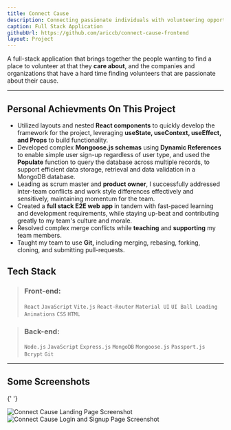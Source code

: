```yaml
---
title: Connect Cause
description: Connecting passionate individuals with volunteering opportunities, matching them based on values and purpose.
caption: Full Stack Application
githubUrl: https://github.com/ariccb/connect-cause-frontend
layout: Project
---
```



A full-stack application that brings together the people wanting to find a place to volunteer at that they **care about**, and the companies and organizations that have a hard time finding volunteers that are passionate about their cause.

---

## Personal Achievments On This Project

- Utilized layouts and nested **React components** to quickly develop the framework for the project, leveraging **useState, useContext, useEffect, and Props** to build functionality.
- Developed complex **Mongoose.js schemas** using **Dynamic References** to enable simple user sign-up regardless of user type, and used the **Populate** function to query the database across multiple records, to support efficient data storage, retrieval and data validation in a MongoDB database.
- Leading as scrum master and **product owner**, I successfully addressed inter-team conflicts and work style differences effectively and sensitively, maintaining momentum for the team.
- Created a **full stack E2E web app** in tandem with fast-paced learning and development requirements, while staying up-beat and contributing greatly to my team's culture and morale.
- Resolved complex merge conflicts while **teaching** and **supporting** my team members.
- Taught my team to use **Git,** including merging, rebasing, forking, cloning, and submitting pull-requests.

## Tech Stack

> ### Front-end:
>
> <InlineHighlight>`React`</InlineHighlight>
> <InlineHighlight>`JavaScript`</InlineHighlight>
> <InlineHighlight>`Vite.js`</InlineHighlight>
> <InlineHighlight>`React-Router`</InlineHighlight>
> <InlineHighlight>`Material UI`</InlineHighlight>
> <InlineHighlight>`UI Ball Loading Animations`</InlineHighlight>
> <InlineHighlight>`CSS`</InlineHighlight>
> <InlineHighlight>`HTML`</InlineHighlight>

> ### Back-end:
>
> <InlineHighlight>`Node.js`</InlineHighlight>
> <InlineHighlight>`JavaScript`</InlineHighlight>
> <InlineHighlight>`Express.js`</InlineHighlight>
> <InlineHighlight>`MongoDB`</InlineHighlight>
> <InlineHighlight>`Mongoose.js`</InlineHighlight>
> <InlineHighlight>`Passport.js`</InlineHighlight>
> <InlineHighlight>`Bcrypt`</InlineHighlight>
> <InlineHighlight>`Git`</InlineHighlight>

---

## Some Screenshots

{' '}

<Image
  src={imgUnstuckLandingPage}
  alt="Connect Cause Landing Page Screenshot"
  placeholder="blur"
/>
<Image
  src={imgUnstuckLoginPage}
  alt="Connect Cause Login and Signup Page Screenshot"
  placeholder="blur"
/>

